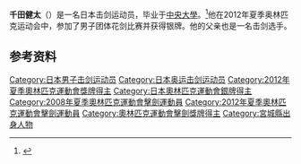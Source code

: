 {{Infobox sportsperson
| name           = 千田健太
|show-medals=yes
|medaltemplates={{MedalSport | 男子[[击剑|击剑]]}}
{{MedalCountry | {{JPN}} }}
{{MedalCompetition|[[奥林匹克运动会|奥林匹克运动会]]}}
{{MedalSilver| [[2012年夏季奥林匹克运动会|2012年 伦敦]] |[[2012年夏季奧林匹克運動會劍擊男子團體花劍比賽|男子團體花劍]]}}
}}

'''千田健太'''（{{bd|1985年|8月2日||}}）是一名日本击剑运动员，毕业于[[中央大學_(日本)|中央大學]]。<ref>{{cite web|title=Olympics fencing: Italy beat Japan to win men's team foil|url=http://www.bbc.co.uk/sport/0/olympics/18907906|publisher=BBC Sport|accessdate=2012-08-06|archive-date=2012-08-06|archive-url=https://web.archive.org/web/20120806101240/http://www.bbc.co.uk/sport/0/olympics/18907906|dead-url=no}}</ref>他在2012年夏季奥林匹克运动会中，参加了男子团体花剑比赛并获得银牌。他的父亲也是一名击剑选手。

==参考资料==
{{Reflist}}
{{DEFAULTSORT:Kenta Chida}}
[[Category:日本男子击剑运动员|Category:日本男子击剑运动员]]
[[Category:日本奥运击剑运动员|Category:日本奥运击剑运动员]]
[[Category:2012年夏季奧林匹克運動會獎牌得主|Category:2012年夏季奧林匹克運動會獎牌得主]]
[[Category:日本奧林匹克運動會銀牌得主|Category:日本奧林匹克運動會銀牌得主]]
[[Category:2008年夏季奧林匹克運動會擊劍運動員|Category:2008年夏季奧林匹克運動會擊劍運動員]]
[[Category:2012年夏季奧林匹克運動會擊劍運動員|Category:2012年夏季奧林匹克運動會擊劍運動員]]
[[Category:奧林匹克運動會擊劍獎牌得主|Category:奧林匹克運動會擊劍獎牌得主]]
[[Category:宮城縣出身人物|Category:宮城縣出身人物]]